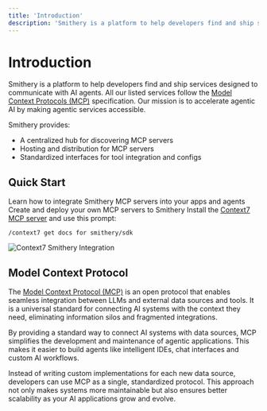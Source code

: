 ```yaml
---
title: 'Introduction'
description: 'Smithery is a platform to help developers find and ship services designed to communicate with AI agents.'
---
```


# Introduction
Smithery is a platform to help developers find and ship services designed to communicate with AI agents. All our listed services follow the [Model Context Protocols (MCP)](#model-context-protocol) specification. Our mission is to accelerate agentic AI by making agentic services accessible.

Smithery provides:

- A centralized hub for discovering MCP servers
- Hosting and distribution for MCP servers
- Standardized interfaces for tool integration and configs

## Quick Start

<CardGroup>
  <Card title="Use MCP Servers" icon="hammer" href="/use">
    Learn how to integrate Smithery MCP servers into your apps and agents
  </Card>
  <Card title="Build MCP Servers" icon="anvil" href="/build">
    Create and deploy your own MCP servers to Smithery
  </Card>
</CardGroup>

<Tip>
  Install the <a href="https://smithery.ai/server/@upstash/context7-mcp" target="_blank">Context7 MCP server</a> and use this prompt:
  
  ```
  /context7 get docs for smithery/sdk
  ```
  
  ![Context7 Smithery Integration](/images/context7-smithery.png)
</Tip>

## Model Context Protocol

The [Model Context Protocol (MCP)](https://modelcontextprotocol.io/) is an open protocol that enables seamless integration between LLMs and external data sources and tools. It is a universal standard for connecting AI systems with the context they need, eliminating information silos and fragmented integrations.

By providing a standard way to connect AI systems with data sources, MCP simplifies the development and maintenance of agentic applications. This makes it easier to build agents like intelligent IDEs, chat interfaces and custom AI workflows.

Instead of writing custom implementations for each new data source, developers can use MCP as a single, standardized protocol. This approach not only makes systems more maintainable but also ensures better scalability as your AI applications grow and evolve.
